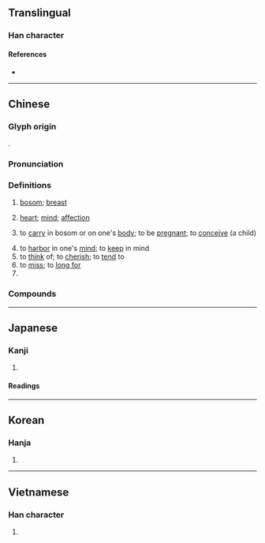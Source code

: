 {{also|懐|怀}}
{{character info/new}}
==Translingual==
{{Han simplified forms|懷|懐|怀}}

===Han character===
{{Han char|rn=61|rad=心|as=16|sn=19|four=94032|canj=PYWV|ids=⿰忄褱}}

====References====
* {{Han ref|kx=0408.170|dkj=11456|dj=0749.150|hdz=42369.100|uh=61F7|ud=25079|bh=C368|bd=50024}}

----

==Chinese==
{{zh-forms|s=怀}}

===Glyph origin===
{{Han etym}}
{{Han compound|心|褱|c1=s|c2=p|t1=heart|ls=psc}}.

===Pronunciation===
{{zh-pron
|m=huái
|m-s=
|c=waai4
|c-t=
|g=
|h=pfs=fài/hông
|j=
|mb=uǎi/uǒi
|md=huài
|mn=hoâi/xm:kûi/kūi
|mn_note=hoâi - literary; kûi - vernacular; kūi - surname
|mn-t=huai5
|w=3hhua
|x=
|mc=y
|oc=y
|ma=y
|cat=n,v,pn
}}

===Definitions===
{{zh-hanzi}}

# [[bosom]]; [[breast]]
# {{lb|zh|figurative}} [[heart]]; [[mind]]; [[affection]]
# to [[carry]] in bosom or on one's [[body]]; to be [[pregnant]]; to [[conceive]] (a child)
#: {{zh-x|懷胎|to '''carry''' a child in a womb}}
# to [[harbor]] in one's [[mind]]; to [[keep]] in mind
# to [[think]] of; to [[cherish]]; to [[tend]] to
# to [[miss]]; to [[long for]]
# {{surname|lang=zh}}

===Compounds===
{{zh-der|懷抱|懷璧其罪|懷錶|懷才不遇|懷春|懷古|懷鬼胎|懷恨|懷舊|懷戀|懷念|懷柔|懷胎|懷想|懷疑|懷疑主義|懷有|懷孕|懷怨|不懷好意|寬大為懷|寤懷|坐懷不亂|十月懷胎|愜懷|內懷|各懷異心|悲懷|傷懷|慈悲為懷|感懷|感今懷昔|下懷|情懷|介懷|寬懷|忘懷|心懷鬼胎|心懷叵測|心懷不軌|心懷|各懷鬼胎|以德懷遠|中懷怨恨|寘懷|寓懷|寄懷|佩紫懷黃|匹夫懷璧|家懷|九懷|奇懷|坦懷|各懷一心|偏懷|孔懷|少女情懷|卷懷|安老懷少|不遂心懷|滿懷信心|懷讓|懷感|暢懷|披懷|懷服|懷憂|懷愁|懷中|抱寶懷珍|懷道迷邦|懷刺漫滅|懷遠|懷鄉|懷冤抱屈|日月入懷|明月入懷|懷真抱素|懷憂喪志|懷空|懷沙|懷生|掛懷|招懷|懷質抱真|懷鉛提槧|握槧懷鉛|懷著身子|睹物懷人|正中下懷|放懷|懷俄明州|懷風藻|懷土|懷瑾握瑜|懷文抱質|懷貳|挂懷|懷顧|懷金拖紫|懌懷|游目騁懷|懷安|懷寶迷邦|懷德畏威|懷素|抱槧懷鉛|滿懷|懷寵尸位|窮鳥入懷|懷子|疚懷|懷珠抱玉|空懷|懷有鬼胎|玉燕投懷|留懷|懷磚之俗|眷懷|懷鉛|懷材抱德|懷橘|懷奇|懷刑|懷古幽情|懷時感物|撲個滿懷|晉懷帝|渴懷|懷金垂紫|畏威懷德|懷鉛握槧|敞懷|懷才抱德|教澤永懷|懷惡不悛|懷新思舊|抱素懷樸|懷疑論|懷寶夜行|懷山襄陵|懷耽|正中己懷|瓊懷|懷鉛握素|泊懷|攄懷|沖懷|懷黃佩紫|握瑜懷玉|投懷送抱|楚懷王|旅夜書懷|放意暢懷|懷著鬼胎|有女懷春|腹腔懷孕|繫懷|素懷|臨終關懷|裡懷裡|藏垢懷恥|舒懷|顧懷|耿耿於懷|緬懷|虛懷|飲流懷源|身懷六甲|被褐懷寶|襟懷坦白|胞與為懷|胸懷|遣懷|酸懷|騁懷|釋懷|身懷絕技|觸景生懷|詠懷古蹟|鄙懷|關懷備至|觸景傷懷|雅懷|關懷|開懷兒|開懷|託懷|羈懷|縈懷|被褐懷金|適中下懷|衣褐懷寶|被褐懷珠|軫懷|被褐懷玉|赤壁懷古|詠懷|襟懷|紆朱懷金|虛懷若谷}}

{{zh-cat|Intermediate}}

----

==Japanese==
{{ja-kanji forms|懐|懷}}

===Kanji===
{{ja-kanji|grade=|rs=心16|shin=懐}}

# {{defn|lang=ja|sort=心16}}

====Readings====
{{ja-readings
|on=かい
|kun=なつ-く, ふところ-
}}

----

==Korean==

===Hanja===
{{ko-hanja|hangeul=회|eumhun=|rv=hoe|mr=hoe|y=hoy}}

# {{defn|lang=ko|sort=心16}}

----

==Vietnamese==

===Han character===
{{vi-hantu|[[hoài]]|rs=心16}}

# {{defn|lang=vi|sort=心16}}
